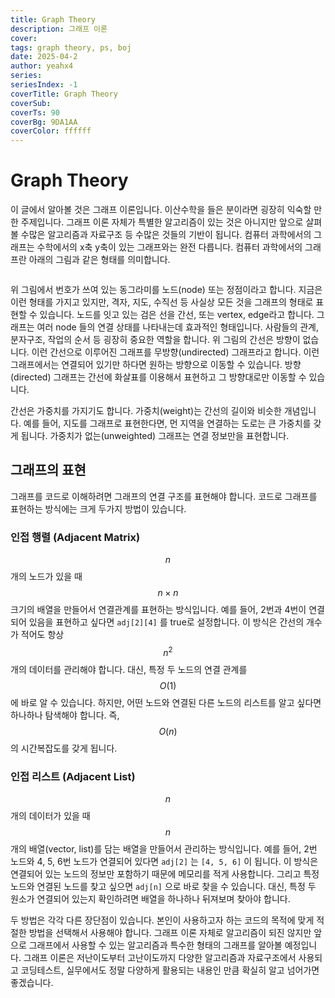 ```yaml
---
title: Graph Theory
description: 그래프 이론
cover:
tags: graph theory, ps, boj
date: 2025-04-2
author: yeahx4
series: 
seriesIndex: -1
coverTitle: Graph Theory
coverSub: 
coverTs: 90
coverBg: 9DA1AA
coverColor: ffffff
---
```


# Graph Theory

이 글에서 알아볼 것은 그래프 이론입니다. 이산수학을 들은 분이라면 굉장히 익숙할 만한 주제입니다. 그래프 이론 자체가 특별한 알고리즘이 있는 것은 아니지만 앞으로 살펴볼 수많은 알고리즘과 자료구조 등 수많은 것들의 기반이 됩니다. 컴퓨터 과학에서의 그래프는 수학에서의 x축 y축이 있는 그래프와는 완전 다릅니다. 컴퓨터 과학에서의 그래프란 아래의 그림과 같은 형태를 의미합니다.

<figure><img src=".gitbook/assets/image (16).png" alt=""><figcaption></figcaption></figure>

위 그림에서 번호가 쓰여 있는 동그라미를 노드(node) 또는 정점이라고 합니다. 지금은 이런 형태를 가지고 있지만, 격자, 지도, 수직선 등 사실상 모든 것을 그래프의 형태로 표현할 수 있습니다. 노드를 잇고 있는 검은 선을 간선, 또는 vertex, edge라고 합니다. 그래프는 여러 node 들의 연결 상태를 나타내는데 효과적인 형태입니다. 사람들의 관계, 분자구조, 작업의 순서 등 굉장히 중요한 역할을 합니다. 위 그림의 간선은 방향이 없습니다. 이런 간선으로 이루어진 그래프를 무방향(undirected) 그래프라고 합니다. 이런 그래프에서는 연결되어 있기만 하다면 원하는 방향으로 이동할 수 있습니다. 방향(directed) 그래프는 간선에 화살표를 이용해서 표현하고 그 방향대로만 이동할 수 있습니다.

간선은 가중치를 가지기도 합니다. 가중치(weight)는 간선의 길이와 비슷한 개념입니다. 예를 들어, 지도를 그래프로 표현한다면, 먼 지역을 연결하는 도로는 큰 가중치를 갖게 됩니다. 가중치가 없는(unweighted) 그래프는 연결 정보만을 표현합니다.



## 그래프의 표현

그래프를 코드로 이해하려면 그래프의 연결 구조를 표현해야 합니다. 코드로 그래프를 표현하는 방식에는 크게 두가지 방법이 있습니다.



### 인접 행렬 (Adjacent Matrix)

$$n$$개의 노드가 있을 때 $$n \times n$$크기의 배열을 만들어서 연결관계를 표현하는 방식입니다. 예를 들어, 2번과 4번이 연결되어 있음을 표현하고 싶다면 `adj[2][4]` 를 true로 설정합니다. 이 방식은 간선의 개수가 적어도 항상 $$n^2$$개의 데이터를 관리해야 합니다. 대신, 특정 두 노드의 연결 관계를 $$O(1)$$에 바로 알 수 있습니다. 하지만, 어떤 노드와 연결된 다른 노드의 리스트를 알고 싶다면 하나하나 탐색해야 합니다. 즉, $$O(n)$$의 시간복잡도를 갖게 됩니다.

### 인접 리스트 (Adjacent List)

$$n$$개의 데이터가 있을 때 $$n$$개의 배열(vector, list)를 담는 배열을 만들어서 관리하는 방식입니다. 예를 들어, 2번 노드와 4, 5, 6번 노드가 연결되어 있다면 `adj[2]` 는 `[4, 5, 6]` 이 됩니다. 이 방식은 연결되어 있는 노드의 정보만 포함하기 때문에 메모리를 적게 사용합니다. 그리고 특정 노드와 연결된 노드를 찾고 싶으면 `adj[n]` 으로 바로 찾을 수 있습니다. 대신, 특정 두 원소가 연결되어 있는지 확인하려면 배열을 하나하나 뒤져보며 찾아야 합니다.

두 방법은 각각 다른 장단점이 있습니다. 본인이 사용하고자 하는 코드의 목적에 맞게 적절한 방법을 선택해서 사용해야 합니다. 그래프 이론 자체로 알고리즘이 되진 않지만 앞으로 그래프에서 사용할 수 있는 알고리즘과 특수한 형태의 그래프를 알아볼 예정입니다. 그래프 이론은 저난이도부터 고난이도까지 다양한 알고리즘과 자료구조에서 사용되고 코딩테스트, 실무에서도 정말 다양하게 활용되는 내용인 만큼 확실히 알고 넘어가면 좋겠습니다.

